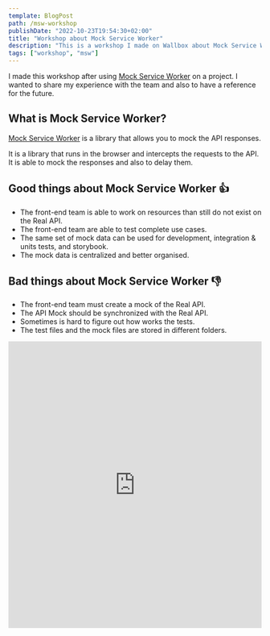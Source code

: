 ```yaml
---
template: BlogPost
path: /msw-workshop
publishDate: "2022-10-23T19:54:30+02:00"
title: "Workshop about Mock Service Worker"
description: "This is a workshop I made on Wallbox about Mock Service Worker."
tags: ["workshop", "msw"]
---
```


I made this workshop after using [Mock Service Worker](https://mswjs.io/) on a project.
I wanted to share my experience with the team and also to have a reference for the future.

## What is Mock Service Worker?

[Mock Service Worker](https://mswjs.io/) is a library that allows you to mock the API responses.

It is a library that runs in the browser and intercepts the requests to the API. It is able to mock the responses and also to delay them.

## Good things about Mock Service Worker 👍

- The front-end team is able to work on resources than still do not exist on the Real API.
- The front-end team are able to test complete use cases.
- The same set of mock data can be used for development, integration & units tests, and storybook.
- The mock data is centralized and better organised.

## Bad things about Mock Service Worker 👎

- The front-end team must create a mock of the Real API.
- The API Mock should be synchronized with the Real API.
- Sometimes is hard to figure out how works the tests.
- The test files and the mock files are stored in different folders.

<iframe
	src="https://docs.google.com/presentation/d/e/2PACX-1vQfS62HFn1u-kxWW74ITnEmZPspL6eh9qQSeTX4AwYN4Uxfav6IRlCJxjOI9Z9qjZ0Hsdr4NDr_IbW-/embed?start=false&loop=false&delayms=3000"
	frameborder="0"
	width="100%"
	height="569"
	allowfullscreen="true"
	mozallowfullscreen="true"
	webkitallowfullscreen="true"
></iframe>
